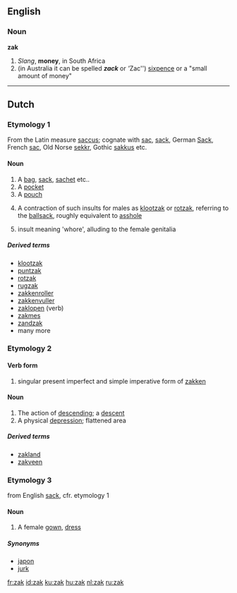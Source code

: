 {{also|Zak}}
==English==

===Noun===
'''zak'''

# ''Slang'', '''money''', in South Africa
# (in Australia it can be spelled ''' ''zack'' '''  or  ''' ''Zac'') [[sixpence]] or a "small amount of money"

----

==Dutch==

===Etymology 1===
From the Latin measure [[saccus]]; cognate with [[sac]], [[sack]], German [[Sack]], French [[sac]], Old Norse [[sekkr]], Gothic [[sakkus]] etc.

====Noun====
{{nl-noun|zakken|zakje|g=m}}

# A [[bag]], [[sack]], [[sachet]] etc..
# A [[pocket]]
# A [[pouch]]
# {{slang|gross|lang=nl}} A contraction of such insults for males as [[klootzak]] or [[rotzak]], referring to the [[ballsack]], roughly equivalent to [[asshole]]
# {{obsolete}} {{slang|gross|lang=nl}} insult meaning 'whore', alluding to the female genitalia

=====Derived terms=====
{{top4}}
* [[klootzak]] 
* [[puntzak]] {{m}}
* [[rotzak]]
* [[rugzak]] {{m}}
* [[zakkenroller]] {{m}}
* [[zakkenvuller]] {{m}}
* [[zaklopen]] (verb)
* [[zakmes]] {{n}}
* [[zandzak]] {{m}}
* many more
{{bottom}}

===Etymology 2===

====Verb form====
{{infl|nl|verb form}}

# singular present imperfect and simple imperative form of [[zakken]]

====Noun====
{{nl-noun|zakken|zakje|g=m}}

# The action of [[descending]]; a [[descent]]
# A physical [[depression]]; flattened area

=====Derived terms=====
* [[zakland]] {{n}}
* [[zakveen]] {{n}}

===Etymology 3===
from English [[sack]], cfr. etymology 1

====Noun====
{{nl-noun|zakken|zakje|g=m}}

# A female [[gown]], [[dress]]

=====Synonyms=====
* [[japon]]
* [[jurk]]

[[fr:zak]]
[[id:zak]]
[[ku:zak]]
[[hu:zak]]
[[nl:zak]]
[[ru:zak]]